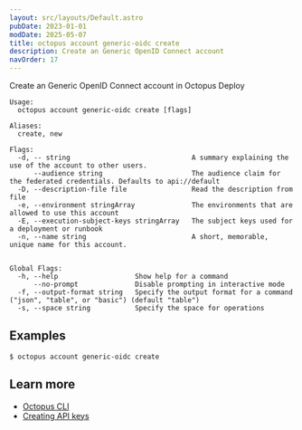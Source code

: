 ```yaml
---
layout: src/layouts/Default.astro
pubDate: 2023-01-01
modDate: 2025-05-07
title: octopus account generic-oidc create
description: Create an Generic OpenID Connect account
navOrder: 17
---
```


Create an Generic OpenID Connect account in Octopus Deploy

```
Usage:
  octopus account generic-oidc create [flags]

Aliases:
  create, new

Flags:
  -d, -- string                              A summary explaining the use of the account to other users.
      --audience string                      The audience claim for the federated credentials. Defaults to api://default
  -D, --description-file file                Read the description from file
  -e, --environment stringArray              The environments that are allowed to use this account
  -E, --execution-subject-keys stringArray   The subject keys used for a deployment or runbook
  -n, --name string                          A short, memorable, unique name for this account.


Global Flags:
  -h, --help                   Show help for a command
      --no-prompt              Disable prompting in interactive mode
  -f, --output-format string   Specify the output format for a command ("json", "table", or "basic") (default "table")
  -s, --space string           Specify the space for operations

```

## Examples

<SamplesInstance />

```
$ octopus account generic-oidc create

```

## Learn more

- [Octopus CLI](/docs/octopus-rest-api/cli)
- [Creating API keys](/docs/octopus-rest-api/how-to-create-an-api-key)